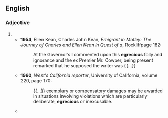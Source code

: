 ==English==

===Adjective===
{{head|en|misspelling}}

# {{misspelling of|en|egregious}}
#* '''1954''', Ellen Kean, Charles John Kean, ''Emigrant in Motley: The Journey of Charles and Ellen Kean in Quest of a'', Rockliffpage 182:
#*: At the Governor’s I commented upon this '''egrecious''' folly and ignorance and the ex Premier Mr. Cowper, being present remarked that he supposed the writer was {{...}}
#* '''1960''', ''West's California reporter'', University of California, volume 220, page 170:
#*: {{...}} exemplary or compensatory damages may be awarded in situations involving violations which are particularly deliberate, '''egrecious''' or inexcusable.
#* {{quote-text|en|year=2006|author=J. E. Grant|title=The Ropes Held Him Up -- Boxing Essays and Articles|page=198|isbn=1430303352|passage=If you want to understand what is wrong with the alphabets, look no further than that '''egrecious''' oversight.}}
